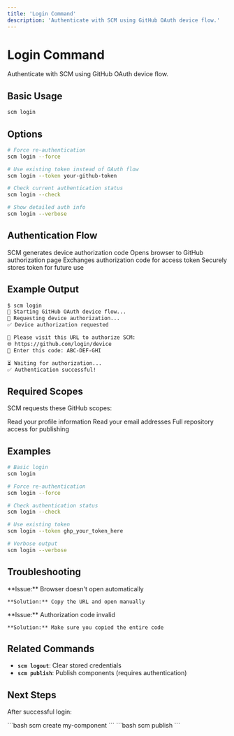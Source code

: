 ```yaml
---
title: 'Login Command'
description: 'Authenticate with SCM using GitHub OAuth device flow.'
---
```


# Login Command

Authenticate with SCM using GitHub OAuth device flow.

## Basic Usage

```bash
scm login
```

## Options

```bash
# Force re-authentication
scm login --force

# Use existing token instead of OAuth flow
scm login --token your-github-token

# Check current authentication status
scm login --check

# Show detailed auth info
scm login --verbose
```

## Authentication Flow

<Steps>
  <Step title="Request Authorization">
    SCM generates device authorization code
  </Step>
  <Step title="Browser Authorization">
    Opens browser to GitHub authorization page
  </Step>
  <Step title="Token Exchange">
    Exchanges authorization code for access token
  </Step>
  <Step title="Store Token">
    Securely stores token for future use
  </Step>
</Steps>

## Example Output

```bash
$ scm login
🔐 Starting GitHub OAuth device flow...
🔄 Requesting device authorization...
✅ Device authorization requested

🔗 Please visit this URL to authorize SCM:
🌐 https://github.com/login/device
📝 Enter this code: ABC-DEF-GHI

⏳ Waiting for authorization...
✅ Authentication successful!
```

## Required Scopes

SCM requests these GitHub scopes:

<CardGroup cols={2}>
  <Card title="read:user">
    Read your profile information
  </Card>
  <Card title="user:email">
    Read your email addresses
  </Card>
  <Card title="repo">
    Full repository access for publishing
  </Card>
</CardGroup>

## Examples

```bash
# Basic login
scm login

# Force re-authentication
scm login --force

# Check authentication status
scm login --check

# Use existing token
scm login --token ghp_your_token_here

# Verbose output
scm login --verbose
```

## Troubleshooting

<CardGroup cols={2}>
  <Card title="Browser Issues">
    **Issue:** Browser doesn't open automatically
    
    **Solution:** Copy the URL and open manually
  </Card>
  <Card title="Authorization Fails">
    **Issue:** Authorization code invalid
    
    **Solution:** Make sure you copied the entire code
  </Card>
</CardGroup>

## Related Commands

- **`scm logout`**: Clear stored credentials
- **`scm publish`**: Publish components (requires authentication)

## Next Steps

After successful login:

<CardGroup cols={2}>
  <Card title="Create a component">
    ```bash
    scm create my-component
    ```
  </Card>
  <Card title="Publish to registry">
    ```bash
    scm publish
    ```
  </Card>
</CardGroup> 